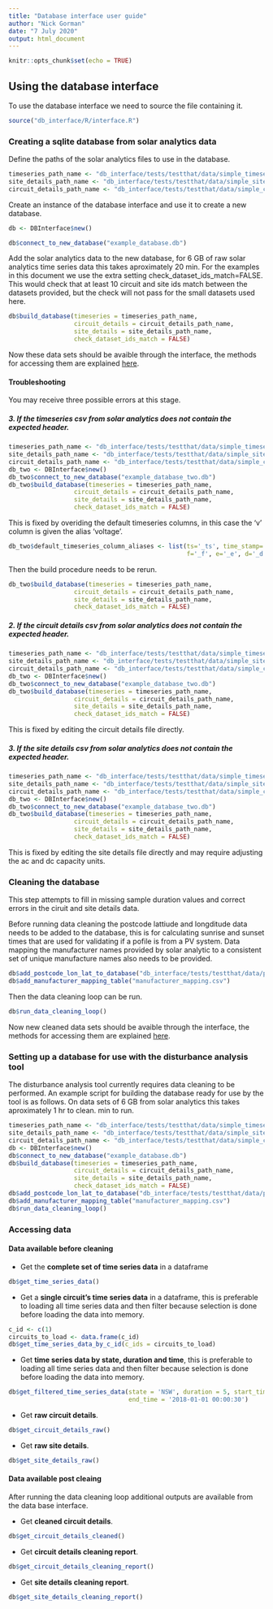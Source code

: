 ```yaml
---
title: "Database interface user guide"
author: "Nick Gorman"
date: "7 July 2020"
output: html_document
---
```


```r
knitr::opts_chunk$set(echo = TRUE)
```

## Using the database interface

To use the database interface we need to source the file containing it.

```R
source("db_interface/R/interface.R")
```

### Creating a sqlite database from solar analytics data

Define the paths of the solar analytics files to use in the database.

```r
timeseries_path_name <- "db_interface/tests/testthat/data/simple_timeseries.csv"
site_details_path_name <- "db_interface/tests/testthat/data/simple_site_details.csv"
circuit_details_path_name <- "db_interface/tests/testthat/data/simple_circuit_details.csv"
```

Create an instance of the database interface and use it to create a new database.

```r
db <- DBInterface$new()

db$connect_to_new_database("example_database.db")
```

Add the solar analytics data to the new database, for 6 GB of raw solar analytics time series data this takes aproximately 20 min. For the examples in this document we use the extra setting check_dataset_ids_match=FALSE. This would check that at least 10 circuit and site ids match between the datasets provided, but the check will not pass for the small datasets used here.

```r
db$build_database(timeseries = timeseries_path_name,
                  circuit_details = circuit_details_path_name,
                  site_details = site_details_path_name,
                  check_dataset_ids_match = FALSE)
```

Now these data sets should be avaible through the interface, the methods for accessing them are explained
[here](#data-available-before-cleaning).

#### Troubleshooting

You may receive three possible errors at this stage.

##### 3. If the timeseries csv from solar analytics does not contain the expected header.

```r
timeseries_path_name <- "db_interface/tests/testthat/data/simple_timeseries_unknown_header.csv"
site_details_path_name <- "db_interface/tests/testthat/data/simple_site_details.csv"
circuit_details_path_name <- "db_interface/tests/testthat/data/simple_circuit_details.csv"
db_two <- DBInterface$new()
db_two$connect_to_new_database("example_database_two.db")
db_two$build_database(timeseries = timeseries_path_name,
                  circuit_details = circuit_details_path_name,
                  site_details = site_details_path_name,
                  check_dataset_ids_match = FALSE)
```
This is fixed by overiding the default timeseries columns, in this case the 'v' column is given the alias 'voltage'.

```r
db_two$default_timeseries_column_aliases <- list(ts='_ts', time_stamp='_ts', c_id='_c_id', voltage='_v',
                                                 f='_f', e='_e', d='_d')
```

Then the build procedure needs to be rerun.

```r
db_two$build_database(timeseries = timeseries_path_name,
                  circuit_details = circuit_details_path_name,
                  site_details = site_details_path_name,
                  check_dataset_ids_match = FALSE)
```

##### 2. If the circuit details csv from solar analytics does not contain the expected header.

```r
timeseries_path_name <- "db_interface/tests/testthat/data/simple_timeseries.csv"
site_details_path_name <- "db_interface/tests/testthat/data/simple_site_details.csv"
circuit_details_path_name <- "db_interface/tests/testthat/data/simple_circuit_details_unknown_header.csv"
db_two <- DBInterface$new()
db_two$connect_to_new_database("example_database_two.db")
db_two$build_database(timeseries = timeseries_path_name,
                  circuit_details = circuit_details_path_name,
                  site_details = site_details_path_name,
                  check_dataset_ids_match = FALSE)
```
This is fixed by editing the circuit details file directly.

##### 3. If the site details csv from solar analytics does not contain the expected header.

```r
timeseries_path_name <- "db_interface/tests/testthat/data/simple_timeseries.csv"
site_details_path_name <- "db_interface/tests/testthat/data/simple_site_details_unknown_header.csv"
circuit_details_path_name <- "db_interface/tests/testthat/data/simple_circuit_details.csv"
db_two <- DBInterface$new()
db_two$connect_to_new_database("example_database_two.db")
db_two$build_database(timeseries = timeseries_path_name,
                  circuit_details = circuit_details_path_name,
                  site_details = site_details_path_name,
                  check_dataset_ids_match = FALSE)
```
This is fixed by editing the site details file directly and may require adjusting the ac and dc capacity units.


### Cleaning the database

This step attempts to fill in missing sample duration values and correct errors in the ciruit and site details data.

Before running data cleaning the postcode lattiude and longditude data needs to be added to the database, this is for calculating sunrise and sunset times that are used for validating if a pofile is from a PV system. Data mapping the manufacturer
names provided by solar analytic to a consistent set of unique manufacture names also needs to be provided.
```r
db$add_postcode_lon_lat_to_database("db_interface/tests/testthat/data/postcode_lon_lat.csv")
db$add_manufacturer_mapping_table("manufacturer_mapping.csv")
```
Then the data cleaning loop can be run.
```r
db$run_data_cleaning_loop()
```
Now new cleaned data sets should be avaible through the interface, the methods for accessing them are explained
[here](#data-available-post-cleaing).

### Setting up a database for use with the disturbance analysis tool
The disturbance analysis tool currently requires data cleaning to be performed. An example script for building the
database ready for use by the tool is as follows. On data sets of 6 GB from solar analytics this takes aproximately 1 hr to clean.
min to run.
```r
timeseries_path_name <- "db_interface/tests/testthat/data/simple_timeseries.csv"
site_details_path_name <- "db_interface/tests/testthat/data/simple_site_details.csv"
circuit_details_path_name <- "db_interface/tests/testthat/data/simple_circuit_details.csv"
db <- DBInterface$new()
db$connect_to_new_database("example_database.db")
db$build_database(timeseries = timeseries_path_name,
                  circuit_details = circuit_details_path_name,
                  site_details = site_details_path_name,
                  check_dataset_ids_match = FALSE)
db$add_postcode_lon_lat_to_database("db_interface/tests/testthat/data/postcode_lon_lat.csv")
db$add_manufacturer_mapping_table("manufacturer_mapping.csv")
db$run_data_cleaning_loop()
```


### Accessing data

#### Data available before cleaning

* Get the **complete set of time series data** in a dataframe

```r
db$get_time_series_data()
```

* Get a **single circuit's time series data** in a dataframe, this is preferable to loading all time series data and then
filter because selection is done before loading the data into memory.

```r
c_id <- c(1)
circuits_to_load <- data.frame(c_id)
db$get_time_series_data_by_c_id(c_ids = circuits_to_load)
```

* Get **time series data by state, duration and time**, this is preferable to loading all time series data and then
filter because selection is done before loading the data into memory.

```r
db$get_filtered_time_series_data(state = 'NSW', duration = 5, start_time = '2018-01-01 00:00:20',
                                 end_time = '2018-01-01 00:00:30')
```

* Get **raw circuit details**.

```r
db$get_circuit_details_raw()
```

* Get **raw site details**.

```r
db$get_site_details_raw()
```

#### Data available post cleaing
After running the data cleaning loop additional outputs are available from the data base interface.

* Get **cleaned circuit details**.

```r
db$get_circuit_details_cleaned()
```

* Get **circuit details cleaning report**.

```r
db$get_circuit_details_cleaning_report()
```

* Get **site details cleaning report**.

```r
db$get_site_details_cleaning_report()
```
